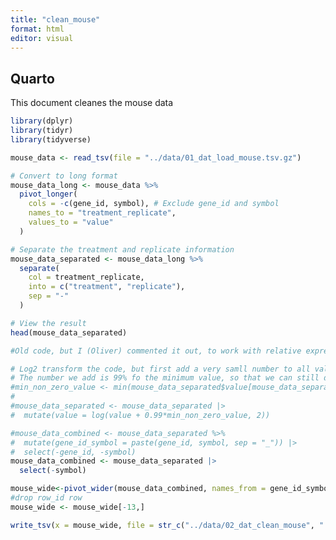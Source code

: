 ```yaml
---
title: "clean_mouse"
format: html
editor: visual
---
```


## Quarto

This document cleanes the mouse data

```r
library(dplyr)
library(tidyr)
library(tidyverse)
```

```r
mouse_data <- read_tsv(file = "../data/01_dat_load_mouse.tsv.gz")
```

```r
# Convert to long format
mouse_data_long <- mouse_data %>%
  pivot_longer(
    cols = -c(gene_id, symbol), # Exclude gene_id and symbol
    names_to = "treatment_replicate",
    values_to = "value"
  )

# Separate the treatment and replicate information
mouse_data_separated <- mouse_data_long %>%
  separate(
    col = treatment_replicate,
    into = c("treatment", "replicate"),
    sep = "-"
  )

# View the result
head(mouse_data_separated)

```

```r
#Old code, but I (Oliver) commented it out, to work with relative expression levels, so this is not needed here anymore

# Log2 transform the code, but first add a very samll number to all values, in order to avoid log(0). 
# The number we add is 99% fo the minimum value, so that we can still differentiate the artificial low values with the actual min, if needed.
#min_non_zero_value <- min(mouse_data_separated$value[mouse_data_separated$value > 0])
#
#mouse_data_separated <- mouse_data_separated |>
#  mutate(value = log(value + 0.99*min_non_zero_value, 2))

```

```r
#mouse_data_combined <- mouse_data_separated %>%
#  mutate(gene_id_symbol = paste(gene_id, symbol, sep = "_")) |>
#  select(-gene_id, -symbol)
mouse_data_combined <- mouse_data_separated |>
  select(-symbol)

```

```r
mouse_wide<-pivot_wider(mouse_data_combined, names_from = gene_id_symbol)
#drop row_id row
mouse_wide <- mouse_wide[-13,]

```

```r
write_tsv(x = mouse_wide, file = str_c("../data/02_dat_clean_mouse", ".tsv.gz"))
```
